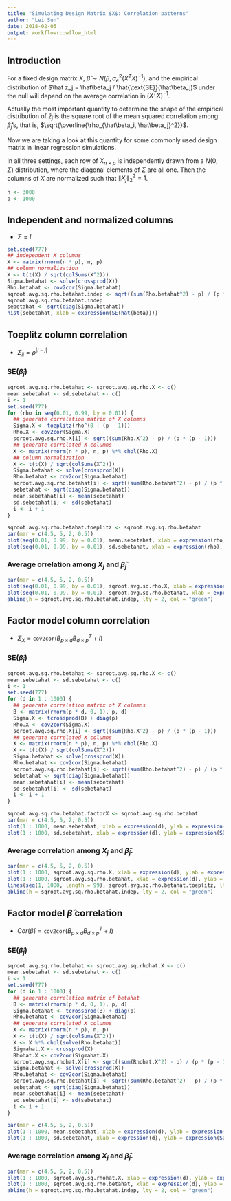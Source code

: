 ```yaml
---
title: "Simulating Design Matrix $X$: Correlation patterns"
author: "Lei Sun"
date: 2018-02-05
output: workflowr::wflow_html
---
```






## Introduction

For a fixed design matrix $X$, $\hat\beta \sim N(\beta, \sigma_e^2(X^TX)^{-1})$, and the empirical distribution of $\hat z_j = \hat\beta_j / \hat{\text{SE}}(\hat\beta_j)$ under the null will depend on the average correlation in $(X^TX)^{-1}$.

Actually the most important quantity to determine the shape of the empirical distribution of $\hat z_j$ is the square root of the mean squared correlation among $\hat\beta_j$'s, that is, $\sqrt{\overline{\rho_{\hat\beta_i, \hat\beta_j}^2}}$.

Now we are taking a look at this quantity for some commonly used design matrix in linear regression simulations.

In all three settings, each row of $X_{n \times p}$ is independently drawn from a $N(0, \Sigma)$ distribution, where the diagonal elements of $\Sigma$ are all one. Then the columns of $X$ are normalized such that $\|X_j\|_2^2 = 1$.

```r
n <- 3000
p <- 1000
```

## Independent and normalized columns

- $\Sigma = I$.

```r
set.seed(777)
## independent X columns
X <- matrix(rnorm(n * p), n, p)
## column normalization
X <- t(t(X) / sqrt(colSums(X^2)))
Sigma.betahat <- solve(crossprod(X))
Rho.betahat <- cov2cor(Sigma.betahat)
sqroot.avg.sq.rho.betahat.indep <- sqrt((sum(Rho.betahat^2) - p) / (p * (p - 1)))
sqroot.avg.sq.rho.betahat.indep
sebetahat <- sqrt(diag(Sigma.betahat))
hist(sebetahat, xlab = expression(SE(hat(beta))))
```

## Toeplitz column correlation

- $\Sigma_{ij} = \rho^{|i - j|}$

### $\text{SE}\left(\hat\beta_j\right)$

```r
sqroot.avg.sq.rho.betahat <- sqroot.avg.sq.rho.X <- c()
mean.sebetahat <- sd.sebetahat <- c()
i <- 1
set.seed(777)
for (rho in seq(0.01, 0.99, by = 0.01)) {
  ## generate correlation matrix of X columns
  Sigma.X <- toeplitz(rho^(0 : (p - 1)))
  Rho.X <- cov2cor(Sigma.X)
  sqroot.avg.sq.rho.X[i] <- sqrt((sum(Rho.X^2) - p) / (p * (p - 1)))
  ## generate correlated X columns
  X <- matrix(rnorm(n * p), n, p) %*% chol(Rho.X)
  ## column normalization
  X <- t(t(X) / sqrt(colSums(X^2)))
  Sigma.betahat <- solve(crossprod(X))
  Rho.betahat <- cov2cor(Sigma.betahat)
  sqroot.avg.sq.rho.betahat[i] <- sqrt((sum(Rho.betahat^2) - p) / (p * (p - 1)))
  sebetahat <- sqrt(diag(Sigma.betahat))
  mean.sebetahat[i] <- mean(sebetahat)
  sd.sebetahat[i] <- sd(sebetahat)
  i <- i + 1
}
```

```r
sqroot.avg.sq.rho.betahat.toeplitz <- sqroot.avg.sq.rho.betahat
par(mar = c(4.5, 5, 2, 0.5))
plot(seq(0.01, 0.99, by = 0.01), mean.sebetahat, xlab = expression(rho), ylab = expression(bar(SE(hat(beta[j])))))
plot(seq(0.01, 0.99, by = 0.01), sd.sebetahat, xlab = expression(rho), ylab = expression(SD(SE(hat(beta[j])))))
```

### Average orrelation among $X_j$ and $\hat\beta_j$

```r
par(mar = c(4.5, 5, 2, 0.5))
plot(seq(0.01, 0.99, by = 0.01), sqroot.avg.sq.rho.X, xlab = expression(rho), ylab = expression(sqrt(bar(rho[ij]^2))), type = "o", pch = 17, main = expression(Cor(X)), cex = 0.2)
plot(seq(0.01, 0.99, by = 0.01), sqroot.avg.sq.rho.betahat, xlab = expression(rho), ylab = expression(sqrt(bar(rho[ij]^2))), type = "o", pch = 2, main = expression(Cor(hat(beta))), cex = 0.2)
abline(h = sqroot.avg.sq.rho.betahat.indep, lty = 2, col = "green")
```

## Factor model column correlation

- $\Sigma_X = \texttt{cov2cor}(B_{p \times d}B_{d\times p}^T + I)$

### $\text{SE}\left(\hat\beta_j\right)$

```r
sqroot.avg.sq.rho.betahat <- sqroot.avg.sq.rho.X <- c()
mean.sebetahat <- sd.sebetahat <- c()
i <- 1
set.seed(777)
for (d in 1 : 1000) {
  ## generate correlation matrix of X columns
  B <- matrix(rnorm(p * d, 0, 1), p, d)
  Sigma.X <- tcrossprod(B) + diag(p)
  Rho.X <- cov2cor(Sigma.X)
  sqroot.avg.sq.rho.X[i] <- sqrt((sum(Rho.X^2) - p) / (p * (p - 1)))
  ## generate correlated X columns
  X <- matrix(rnorm(n * p), n, p) %*% chol(Rho.X)
  X <- t(t(X) / sqrt(colSums(X^2)))
  Sigma.betahat <- solve(crossprod(X))
  Rho.betahat <- cov2cor(Sigma.betahat)
  sqroot.avg.sq.rho.betahat[i] <- sqrt((sum(Rho.betahat^2) - p) / (p * (p - 1)))
  sebetahat <- sqrt(diag(Sigma.betahat))
  mean.sebetahat[i] <- mean(sebetahat)
  sd.sebetahat[i] <- sd(sebetahat)
  i <- i + 1
}
```

```r
sqroot.avg.sq.rho.betahat.factorX <- sqroot.avg.sq.rho.betahat
par(mar = c(4.5, 5, 2, 0.5))
plot(1 : 1000, mean.sebetahat, xlab = expression(d), ylab = expression(bar(SE(hat(beta[j])))))
plot(1 : 1000, sd.sebetahat, xlab = expression(d), ylab = expression(SD(SE(hat(beta[j])))))
```

### Average correlation among $X_j$ and $\hat\beta_j$.

```r
par(mar = c(4.5, 5, 2, 0.5))
plot(1 : 1000, sqroot.avg.sq.rho.X, xlab = expression(d), ylab = expression(sqrt(bar(rho[ij]^2))), type = "o", pch = 17, main = expression(Cor(X)), cex = 0.2)
plot(1 : 1000, sqroot.avg.sq.rho.betahat, xlab = expression(d), ylab = expression(sqrt(bar(rho[ij]^2))), type = "o", pch = 2, main = expression(Cor(hat(beta))), cex = 0.2, ylim = range(sqroot.avg.sq.rho.betahat, sqroot.avg.sq.rho.betahat.toeplitz, sqroot.avg.sq.rho.betahat.indep))
lines(seq(1, 1000, length = 99), sqroot.avg.sq.rho.betahat.toeplitz, lty = 2, col = "blue")
abline(h = sqroot.avg.sq.rho.betahat.indep, lty = 2, col = "green")
```

## Factor model $\hat\beta$ correlation

- $Cor(\hat\beta) = \texttt{cov2cor}(B_{p \times d}B_{d\times p}^T + I)$

### $\text{SE}\left(\hat\beta_j\right)$

```r
sqroot.avg.sq.rho.betahat <- sqroot.avg.sq.rhohat.X <- c()
mean.sebetahat <- sd.sebetahat <- c()
i <- 1
set.seed(777)
for (d in 1 : 1000) {
  ## generate correlation matrix of betahat
  B <- matrix(rnorm(p * d, 0, 1), p, d)
  Sigma.betahat <- tcrossprod(B) + diag(p)
  Rho.betahat <- cov2cor(Sigma.betahat)
  ## generate correlated X columns
  X <- matrix(rnorm(n * p), n, p)
  X <- t(t(X) / sqrt(colSums(X^2)))
  X <- X %*% chol(solve(Rho.betahat))
  Sigmahat.X <- crossprod(X)
  Rhohat.X <- cov2cor(Sigmahat.X)
  sqroot.avg.sq.rhohat.X[i] <- sqrt((sum(Rhohat.X^2) - p) / (p * (p - 1)))
  Sigma.betahat <- solve(crossprod(X))
  Rho.betahat <- cov2cor(Sigma.betahat)
  sqroot.avg.sq.rho.betahat[i] <- sqrt((sum(Rho.betahat^2) - p) / (p * (p - 1)))
  sebetahat <- sqrt(diag(Sigma.betahat))
  mean.sebetahat[i] <- mean(sebetahat)
  sd.sebetahat[i] <- sd(sebetahat)
  i <- i + 1
}
```

```r
par(mar = c(4.5, 5, 2, 0.5))
plot(1 : 1000, mean.sebetahat, xlab = expression(d), ylab = expression(bar(SE(hat(beta[j])))))
plot(1 : 1000, sd.sebetahat, xlab = expression(d), ylab = expression(SD(SE(hat(beta[j])))))
```

### Average correlation among $X_j$ and $\hat\beta_j$.

```r
par(mar = c(4.5, 5, 2, 0.5))
plot(1 : 1000, sqroot.avg.sq.rhohat.X, xlab = expression(d), ylab = expression(sqrt(bar(hat(rho)[ij]^2))), type = "o", pch = 17, main = expression(hat(Cor)(X)), cex = 0.2)
plot(1 : 1000, sqroot.avg.sq.rho.betahat, xlab = expression(d), ylab = expression(sqrt(bar(rho[ij]^2))), type = "o", pch = 2, main = expression(Cor(hat(beta))), cex = 0.2, ylim = range(sqroot.avg.sq.rho.betahat, sqroot.avg.sq.rho.betahat.toeplitz, sqroot.avg.sq.rho.betahat.indep))
abline(h = sqroot.avg.sq.rho.betahat.indep, lty = 2, col = "green")
```


